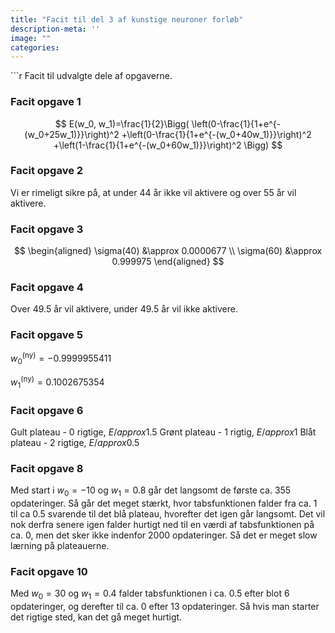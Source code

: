 ```yaml
---
title: "Facit til del 3 af kunstige neuroner forløb"
description-meta: ''
image: ""
categories:
---
```


```r

Facit til udvalgte dele af opgaverne.

::: {.callout-note collapse="true" appearance="minimal"}  

### Facit opgave 1
$$
E(w_0, w_1)=\frac{1}{2}\Bigg(
\left(0-\frac{1}{1+e^{-(w_0+25w_1)}}\right)^2
+\left(0-\frac{1}{1+e^{-(w_0+40w_1)}}\right)^2
+\left(1-\frac{1}{1+e^{-(w_0+60w_1)}}\right)^2
\Bigg)
$$

:::  

::: {.callout-note collapse="true" appearance="minimal"}  
### Facit opgave 2
Vi er rimeligt sikre på, at under 44 år ikke vil aktivere og over 55 år vil aktivere.

::: 

::: {.callout-note collapse="true" appearance="minimal"}  

### Facit opgave 3
$$
\begin{aligned}
\sigma(40) &\approx 0.0000677 \\
\sigma(60) &\approx 0.999975
\end{aligned}
$$

:::
  
::: {.callout-note collapse="true" appearance="minimal"}  
    
### Facit opgave 4
Over $49.5$ år vil aktivere, under $49.5$ år vil ikke aktivere.

:::
  
::: {.callout-note collapse="true" appearance="minimal"}  

### Facit opgave 5
$w_0^{\mathrm{(ny)}} = -0.9999955411$
  
$w_1^{\mathrm{(ny)}} = 0.1002675354$
  
:::
  
::: {.callout-note collapse="true" appearance="minimal"}  
  
### Facit opgave 6
Gult plateau - 0 rigtige, $E /approx 1.5$
Grønt plateau - 1 rigtig, $E /approx 1$
Blåt plateau - 2 rigtige, $E /approx 0.5$
  
:::
  
::: {.callout-note collapse="true" appearance="minimal"}  

### Facit opgave 8
Med start i $w_0 = -10$ og $w_1 = 0.8$ går det langsomt de første ca. $355$ opdateringer. Så går det meget stærkt, hvor tabsfunktionen falder fra ca. $1$ til ca $0.5$ svarende til det blå plateau, hvorefter det igen går langsomt. Det vil nok derfra senere igen falder hurtigt ned til en værdi af tabsfunktionen på ca. $0$, men det sker ikke indenfor $2000$ opdateringer. Så det er meget slow lærning på plateauerne.

:::
  
::: {.callout-note collapse="true" appearance="minimal"}  

### Facit opgave 10
Med $w_0=30$ og $w_1=0.4$ falder tabsfunktionen i ca. $0.5$ efter blot $6$ opdateringer, og derefter til ca. $0$ efter $13$ opdateringer. Så hvis man starter det rigtige sted, kan det gå meget hurtigt. 

:::

